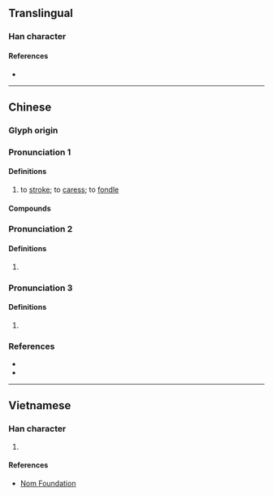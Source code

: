{{character info/new}}
==Translingual==

===Han character===
{{Han char|rn=64|rad=手|as=07|sn=11|four=39502|canj=EHQ|ids=⿱沙手}}

====References====
* {{Han ref|kx=0431.310|dkj=12096|dj=0781.030|hdz=31877.100|uh=6332|ud=25394|bh=D566|bd=54630}}

----

==Chinese==
{{zh-forms|alt=挱,𢬰,𭢃,𢶌,𣴷}}

===Glyph origin===
{{Han etym}}

===Pronunciation 1===
{{zh-pron
|m=suō
|c=so1
|mc=y
|oc=y
|cat=v
}}

====Definitions====
{{zh-hanzi}}

# to [[stroke#Verb|stroke]]; to [[caress]]; to [[fondle]]
#: {{zh-syn|撫摸}}

====Compounds====
{{zh-der|摩挲|挼挲}}

===Pronunciation 2===
{{zh-pron
|m=shā
|c=saa1
|cat=v
}}

====Definitions====
{{zh-hanzi}}

# {{zh-only|挓挲|to [[stretch]] [[open]]}}

===Pronunciation 3===
{{zh-pron
|m=sā
|cat=v
}}

====Definitions====
{{zh-hanzi}}

# {{zh-only|摩挲|tr=māsa|to smooth something out by rubbing}}

===References===
* {{R:twedu|B01305}}
* {{R:yue:Hanzi}}

----

==Vietnamese==

===Han character===
{{vi-hantu|sa|rs=手07}}

# {{defn|lang=vi|sort=手07}}

====References====
* [http://nomfoundation.org/common/nom_details.php?codepoint=6332 Nom Foundation]